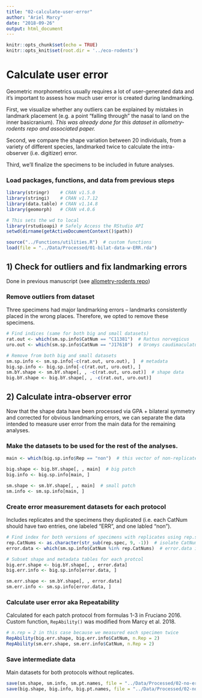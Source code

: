 ```yaml
---
title: "02-calculate-user-error"
author: "Ariel Marcy"
date: "2018-09-26"
output: html_document
---
```


```r
knitr::opts_chunk$set(echo = TRUE)
knitr::opts_knit$set(root.dir = '../eco-rodents')
```

# Calculate user error
Geometric morphometrics usually requires a lot of user-generated data and it's important to assess how much user error is created during landmarking. 

First, we visualize whether any outliers can be explained by mistakes in landmark placement (e.g. a point "falling through" the nasal to land on the inner basicranium). *This was already done for this dataset in allometry-rodents repo and associated paper.*

Second, we compare the shape variation between 20 individuals, from a variety of different species, landmarked twice to calculate the intra-observer (i.e. digitizer) error.

Third, we'll finalize the specimens to be included in future analyses.

### Load packages, functions, and data from previous steps
```r
library(stringr)    # CRAN v1.5.0
library(stringi)    # CRAN v1.7.12
library(data.table) # CRAN v1.14.8
library(geomorph)   # CRAN v4.0.6

# This sets the wd to local
library(rstudioapi) # Safely Access the RStudio API
setwd(dirname(getActiveDocumentContext()$path))

source("../Functions/utilities.R")  # custom functions
load(file = "../Data/Processed/01-bilat-data-w-ERR.rda")
```

## 1) Check for outliers and fix landmarking errors
Done in previous manuscript (see [allometry-rodents repo](https://github.com/miracleray/allometry-rodents))

### Remove outliers from dataset
Three specimens had major landmarking errors -- landmarks consistently placed in the wrong places. Therefore, we opted to remove these specimens.
```r
# Find indices (same for both big and small datasets)
rat.out <- which(sm.sp.info$CatNum == "C11381")  # Rattus norvegicus
uro.out <- which(sm.sp.info$CatNum == "J17610")  # Uromys caudimaculatus

# Remove from both big and small datasets
sm.sp.info <- sm.sp.info[-c(rat.out, uro.out), ]  # metadata
big.sp.info <- big.sp.info[-c(rat.out, uro.out), ]
sm.bY.shape <- sm.bY.shape[, , -c(rat.out, uro.out)]  # shape data
big.bY.shape <- big.bY.shape[, , -c(rat.out, uro.out)]
```

## 2) Calculate intra-observer error
Now that the shape data have been processed via GPA + bilateral symmetry and corrected for obvious landmarking errors, we can separate the data intended to measure user error from the main data for the remaining analyses. 

### Make the datasets to be used for the rest of the analyses.
```r
main <- which(big.sp.info$Rep == "non")  # this vector of non-replicate indices is the same for big and small patch protocols, tested with all.equal()

big.shape <- big.bY.shape[, , main]  # big patch
big.info <- big.sp.info[main, ]

sm.shape <- sm.bY.shape[, , main]  # small patch
sm.info <- sm.sp.info[main, ]
```

### Create error measurement datasets for each protocol 
Includes replicates and the specimens they duplicated (i.e. each CatNum should have two entries, one labeled "ERR", and one labled "non").
```r
# Find index for both versions of specimens with replicates using rep.spec list made in script 01
rep.CatNums <- as.character(str_sub(rep.spec, 9, -1))  # isolate CatNum
error.data <- which(sm.sp.info$CatNum %in% rep.CatNums)  # error.data is the same for small and big patch protocols, tested with all.equal()

# Subset shape and metadata tables for each protcol
big.err.shape <- big.bY.shape[, , error.data]
big.err.info <- big.sp.info[error.data, ]

sm.err.shape <- sm.bY.shape[, , error.data]
sm.err.info <- sm.sp.info[error.data, ]
```

### Calculate user error aka Repeatability
Calculated for each patch protocol from formulas 1-3 in Fruciano 2016. Custom function, `RepAbility()` was modified from Marcy et al. 2018.
```r
# n.rep = 2 in this case because we measured each specimen twice
RepAbility(big.err.shape, big.err.info$CatNum, n.Rep = 2)  
RepAbility(sm.err.shape, sm.err.info$CatNum, n.Rep = 2)
```

### Save intermediate data 
Main datasets for both protocols without replicates.
```r
save(sm.shape, sm.info, sm.pt.names, file = "../Data/Processed/02-no-error-data-sm.rda")
save(big.shape, big.info, big.pt.names, file = "../Data/Processed/02-no-error-data-big.rda")
```
